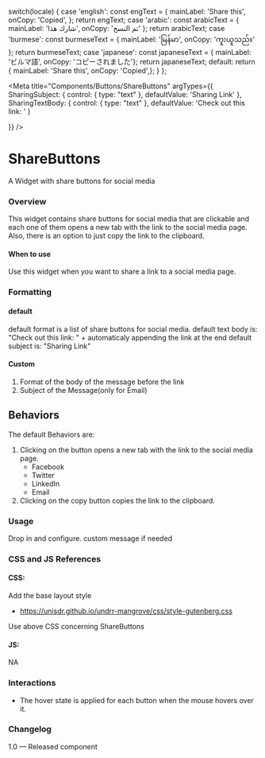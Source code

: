 
  switch(locale) {
    case 'english': const engText = {
        mainLabel: 'Share this',
        onCopy: 'Copied',
      }; return engText;
    case 'arabic': const arabicText = {
      mainLabel: 'شارك هذا',
      onCopy: 'تم النسخ'
    }; return arabicText;
    case 'burmese': const burmeseText = {
      mainLabel: 'မြန်မာ',
      onCopy: 'ကူးယူသည်။'
    }; return burmeseText;
    case 'japanese': const japaneseText = {
      mainLabel: 'ビルマ語',
      onCopy: 'コピーされました'}; return japaneseText;
    default:
      return {
        mainLabel: 'Share this',
        onCopy: 'Copied',};
  }
};

<Meta title="Components/Buttons/ShareButtons"
  argTypes={{
    SharingSubject: {
      control: { type: "text" },
      defaultValue: 'Sharing Link'
    },
    SharingTextBody: {
      control: { type: "text" },
      defaultValue: 'Check out this link: '
    }
    
  }}
  />


# ShareButtons

A Widget with share buttons for social media

### Overview
This widget contains share buttons for social media that are clickable and each one of them opens a new tab with the link to the social media page.
Also, there is an option to just copy the link to the clipboard.

#### When to use
Use this widget when you want to share a link to a social media page.

### Formatting

#### default
default format is a list of share buttons for social media.
default text body is: "Check out this link: " + automaticaly appending the link at the end
default subject is: "Sharing Link"

#### Custom 
1. Format of the body of the message before the link
2. Subject of the Message(only for Email)

## Behaviors
The default Behaviors are:
1. Clicking on the button opens a new tab with the link to the social media page.
    - Facebook
    - Twitter
    - LinkedIn
    - Email
2. Clicking on the copy button copies the link to the clipboard.




<Canvas>
  <Story name="ShareButtons">
  </Story>
</Canvas>

### Usage
Drop in and configure. custom message if needed

### CSS and JS References

#### CSS:

Add the base layout style 

- https://unisdr.github.io/undrr-mangrove/css/style-gutenberg.css



Use above CSS concerning ShareButtons

#### JS:
NA

### Interactions
- The hover state is applied for each button when the mouse hovers over it.

### Changelog
1.0 — Released component
